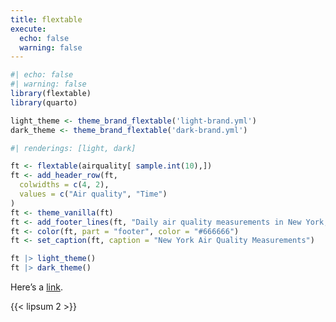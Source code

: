 ```yaml
---
title: flextable
execute:
  echo: false
  warning: false
---
```


```r
#| echo: false
#| warning: false
library(flextable)
library(quarto)

light_theme <- theme_brand_flextable('light-brand.yml')
dark_theme <- theme_brand_flextable('dark-brand.yml')
```

```r
#| renderings: [light, dark]

ft <- flextable(airquality[ sample.int(10),])
ft <- add_header_row(ft,
  colwidths = c(4, 2),
  values = c("Air quality", "Time")
)
ft <- theme_vanilla(ft)
ft <- add_footer_lines(ft, "Daily air quality measurements in New York, May to September 1973.")
ft <- color(ft, part = "footer", color = "#666666")
ft <- set_caption(ft, caption = "New York Air Quality Measurements")

ft |> light_theme()
ft |> dark_theme()
```

Here's a [link](https://example.com).

{{< lipsum 2 >}}
